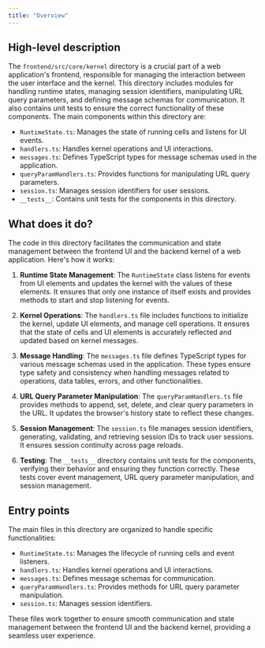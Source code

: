 ```yaml
---
title: "Overview"
---
```


## High-level description

The `frontend/src/core/kernel` directory is a crucial part of a web application's frontend, responsible for managing the interaction between the user interface and the kernel. This directory includes modules for handling runtime states, managing session identifiers, manipulating URL query parameters, and defining message schemas for communication. It also contains unit tests to ensure the correct functionality of these components. The main components within this directory are:

- `RuntimeState.ts`: Manages the state of running cells and listens for UI events.
- `handlers.ts`: Handles kernel operations and UI interactions.
- `messages.ts`: Defines TypeScript types for message schemas used in the application.
- `queryParamHandlers.ts`: Provides functions for manipulating URL query parameters.
- `session.ts`: Manages session identifiers for user sessions.
- `__tests__`: Contains unit tests for the components in this directory.

## What does it do?

The code in this directory facilitates the communication and state management between the frontend UI and the backend kernel of a web application. Here's how it works:

1. **Runtime State Management**: The `RuntimeState` class listens for events from UI elements and updates the kernel with the values of these elements. It ensures that only one instance of itself exists and provides methods to start and stop listening for events.

2. **Kernel Operations**: The `handlers.ts` file includes functions to initialize the kernel, update UI elements, and manage cell operations. It ensures that the state of cells and UI elements is accurately reflected and updated based on kernel messages.

3. **Message Handling**: The `messages.ts` file defines TypeScript types for various message schemas used in the application. These types ensure type safety and consistency when handling messages related to operations, data tables, errors, and other functionalities.

4. **URL Query Parameter Manipulation**: The `queryParamHandlers.ts` file provides methods to append, set, delete, and clear query parameters in the URL. It updates the browser's history state to reflect these changes.

5. **Session Management**: The `session.ts` file manages session identifiers, generating, validating, and retrieving session IDs to track user sessions. It ensures session continuity across page reloads.

6. **Testing**: The `__tests__` directory contains unit tests for the components, verifying their behavior and ensuring they function correctly. These tests cover event management, URL query parameter manipulation, and session management.

## Entry points

The main files in this directory are organized to handle specific functionalities:

- `RuntimeState.ts`: Manages the lifecycle of running cells and event listeners.
- `handlers.ts`: Handles kernel operations and UI interactions.
- `messages.ts`: Defines message schemas for communication.
- `queryParamHandlers.ts`: Provides methods for URL query parameter manipulation.
- `session.ts`: Manages session identifiers.

These files work together to ensure smooth communication and state management between the frontend UI and the backend kernel, providing a seamless user experience.